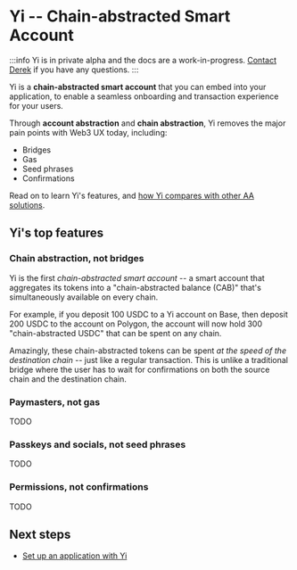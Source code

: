 # Yi -- Chain-abstracted Smart Account

:::info
Yi is in private alpha and the docs are a work-in-progress.  [Contact Derek](https://t.me/derek_chiang) if you have any questions.
:::

Yi is a **chain-abstracted smart account** that you can embed into your application, to enable a seamless onboarding and transaction experience for your users.

Through **account abstraction** and **chain abstraction**, Yi removes the major pain points with Web3 UX today, including:

- Bridges
- Gas
- Seed phrases
- Confirmations

Read on to learn Yi's features, and [how Yi compares with other AA solutions](/sdk/yi-vs-others).

## Yi's top features

### Chain abstraction, not bridges

Yi is the first *chain-abstracted smart account* -- a smart account that aggregates its tokens into a "chain-abstracted balance (CAB)" that's simultaneously available on every chain.

For example, if you deposit 100 USDC to a Yi account on Base, then deposit 200 USDC to the account on Polygon, the account will now hold 300 "chain-abstracted USDC" that can be spent on any chain.

Amazingly, these chain-abstracted tokens can be spent *at the speed of the destination chain* -- just like a regular transaction.  This is unlike a traditional bridge where the user has to wait for confirmations on both the source chain and the destination chain.

### Paymasters, not gas

TODO

### Passkeys and socials, not seed phrases

TODO

### Permissions, not confirmations

TODO

## Next steps

- [Set up an application with Yi](/sdk/setting-up-yi)